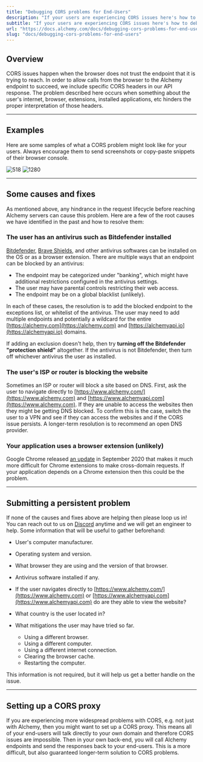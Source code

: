 ```yaml
---
title: "Debugging CORS problems for End-Users"
description: "If your users are experiencing CORS issues here's how to debug them"
subtitle: "If your users are experiencing CORS issues here's how to debug them"
url: "https://docs.alchemy.com/docs/debugging-cors-problems-for-end-users"
slug: "docs/debugging-cors-problems-for-end-users"
---
```


## Overview

CORS issues happen when the browser does not trust the endpoint that it is trying to reach. In order to allow calls from the browser to the Alchemy endpoint to succeed, we include specific CORS headers in our API response. The problem described here occurs when something about the user's internet, browser, extensions, installed applications, etc hinders the proper interpretation of those headers.

***

## Examples

Here are some samples of what a CORS problem might look like for your users. Always encourage them to send screenshots or copy-paste snippets of their browser console.

![518](2f99400-Image_from_iOS.jpg "Image from iOS.jpg") ![1280](b443aa0-Image_from_iOS_1.jpg "Image from iOS (1).jpg")

***

## Some causes and fixes

As mentioned above, any hindrance in the request lifecycle before reaching Alchemy servers can cause this problem. Here are a few of the root causes we have identified in the past and how to resolve them:

### The user has an antivirus such as Bitdefender installed

[Bitdefender](https://www.bitdefender.com), [Brave Shields](https://support.brave.com/hc/en-us/articles/360022973471-What-is-Shields-#:~:text=Shields%20protects%20your%20privacy%20as,track%20from%20site%20to%20site.\&text=Shields%20blocks%20this%20type%20of,trackers%20that%20come%20with%20them), and other antivirus softwares can be installed on the OS or as a browser extension. There are multiple ways that an endpoint can be blocked by an antivirus:

* The endpoint may be categorized under "banking", which might have additional restrictions configured in the antivirus settings.
* The user may have parental controls restricting their web access.
* The endpoint may be on a global blacklist (unlikely).

In each of these cases, the resolution is to add the blocked endpoint to the exceptions list, or whitelist of the antivirus. The user may need to add multiple endpoints and potentially a wildcard for the entire [https://alchemy.com](https://alchemy.com) and [https://alchemyapi.io](https://alchemyapi.io) domains.

If adding an exclusion doesn't help, then try **turning off the Bitdefender "protection shield"** altogether. If the antivirus is not Bitdefender, then turn off whichever antivirus the user as installed.

### The user's ISP or router is blocking the website

Sometimes an ISP or router will block a site based on DNS. First, ask the user to navigate directly to [https://www.alchemy.com/](https://www.alchemy.com) and [https://www.alchemyapi.com](https://www.alchemy.com). If they are unable to access the websites then they might be getting DNS blocked. To confirm this is the case, switch the user to a VPN and see if they can access the websites and if the CORS issue persists. A longer-term resolution is to recommend an open DNS provider.

### Your application uses a browser extension (unlikely)

Google Chrome released [an update](https://www.chromium.org/Home/chromium-security/extension-content-script-fetches) in September 2020 that makes it much more difficult for Chrome extensions to make cross-domain requests. If your application depends on a Chrome extension then this could be the problem.

***

## Submitting a persistent problem

If none of the causes and fixes above are helping then please loop us in! You can reach out to us on [Discord](https://discord.com/invite/mMGsVgd) anytime and we will get an engineer to help. Some information that will be useful to gather beforehand:

* User's computer manufacturer.

* Operating system and version.

* What browser they are using and the version of that browser.

* Antivirus software installed if any.

* If the user navigates directly to [https://www.alchemy.com/](https://www.alchemy.com) or [https://www.alchemyapi.com](https://www.alchemyapi.com) do are they able to view the website?

* What country is the user located in?

* What mitigations the user may have tried so far.

  * Using a different browser.
  * Using a different computer.
  * Using a different internet connection.
  * Clearing the browser cache.
  * Restarting the computer.

This information is not required, but it will help us get a better handle on the issue.

***

## Setting up a CORS proxy

If you are experiencing more widespread problems with CORS, e.g. not just with Alchemy, then you might want to set up a CORS proxy. This means all of your end-users will talk directly to your own domain and therefore CORS issues are impossible. Then in your own back-end, you will call Alchemy endpoints and send the responses back to your end-users. This is a more difficult, but also guaranteed longer-term solution to CORS problems.
